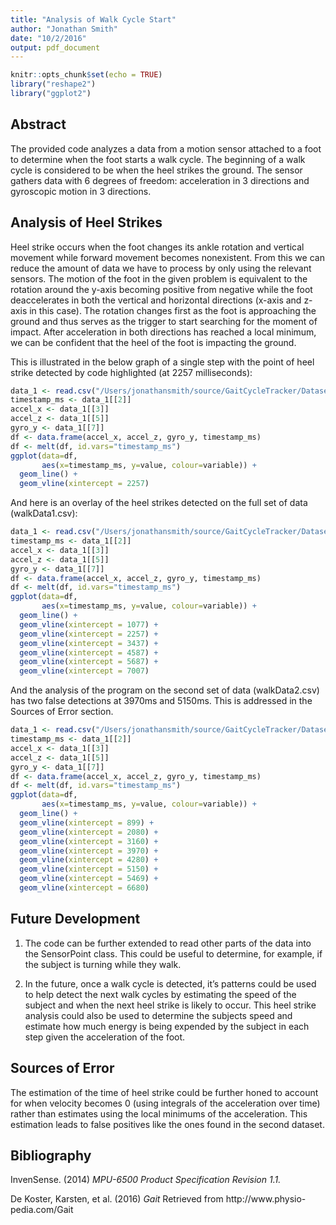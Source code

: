 ```yaml
---
title: "Analysis of Walk Cycle Start"
author: "Jonathan Smith"
date: "10/2/2016"
output: pdf_document
---
```


```r
knitr::opts_chunk$set(echo = TRUE)
library("reshape2")
library("ggplot2")
```

## Abstract

The provided code analyzes a data from a motion sensor attached to a foot to determine when the foot starts a walk cycle. The beginning of a walk cycle is considered to be when the heel strikes the ground. The sensor gathers data with 6 degrees of freedom: acceleration in 3 directions and gyroscopic motion in 3 directions.

## Analysis of Heel Strikes

Heel strike occurs when the foot changes its ankle rotation and vertical movement while forward movement becomes nonexistent. From this we can reduce the amount of data we have to process by only using the relevant sensors. The motion of the foot in the given problem is equivalent to the rotation around the y-axis becoming positive from negative while the foot deaccelerates in both the vertical and horizontal directions (x-axis and z-axis in this case). The rotation changes first as the foot is approaching the ground and thus serves as the trigger to start searching for the moment of impact. After acceleration in both directions has reached a local minimum, we can be confident that the heel of the foot is impacting the ground.

This is illustrated in the below graph of a single step with the point of heel strike detected by code highlighted (at 2257 milliseconds):

```r
data_1 <- read.csv("/Users/jonathansmith/source/GaitCycleTracker/Datasets/stepData1clean.csv")
timestamp_ms <- data_1[[2]]
accel_x <- data_1[[3]]
accel_z <- data_1[[5]]
gyro_y <- data_1[[7]]
df <- data.frame(accel_x, accel_z, gyro_y, timestamp_ms)
df <- melt(df, id.vars="timestamp_ms")
ggplot(data=df, 
       aes(x=timestamp_ms, y=value, colour=variable)) +
  geom_line() +
  geom_vline(xintercept = 2257)

```

And here is an overlay of the heel strikes detected on the full set of data (walkData1.csv):

```r
data_1 <- read.csv("/Users/jonathansmith/source/GaitCycleTracker/Datasets/walkData1clean.csv")
timestamp_ms <- data_1[[2]]
accel_x <- data_1[[3]]
accel_z <- data_1[[5]]
gyro_y <- data_1[[7]]
df <- data.frame(accel_x, accel_z, gyro_y, timestamp_ms)
df <- melt(df, id.vars="timestamp_ms")
ggplot(data=df, 
       aes(x=timestamp_ms, y=value, colour=variable)) +
  geom_line() +
  geom_vline(xintercept = 1077) +
  geom_vline(xintercept = 2257) +
  geom_vline(xintercept = 3437) +
  geom_vline(xintercept = 4587) +
  geom_vline(xintercept = 5687) +
  geom_vline(xintercept = 7007)
```

And the analysis of the program on the second set of data (walkData2.csv) has two false detections at 3970ms and 5150ms. This is addressed in the Sources of Error section.

```r
data_1 <- read.csv("/Users/jonathansmith/source/GaitCycleTracker/Datasets/walkData2clean.csv")
timestamp_ms <- data_1[[2]]
accel_x <- data_1[[3]]
accel_z <- data_1[[5]]
gyro_y <- data_1[[7]]
df <- data.frame(accel_x, accel_z, gyro_y, timestamp_ms)
df <- melt(df, id.vars="timestamp_ms")
ggplot(data=df, 
       aes(x=timestamp_ms, y=value, colour=variable)) +
  geom_line() +
  geom_vline(xintercept = 899) +
  geom_vline(xintercept = 2080) +
  geom_vline(xintercept = 3160) +
  geom_vline(xintercept = 3970) +
  geom_vline(xintercept = 4280) +
  geom_vline(xintercept = 5150) +
  geom_vline(xintercept = 5469) +
  geom_vline(xintercept = 6680)
```

## Future Development

1. The code can be further extended to read other parts of the data into the SensorPoint class. This could be useful to determine, for example, if the subject is turning while they walk.

2. In the future, once a walk cycle is detected, it's patterns could be used to help detect the next walk cycles by estimating the speed of the subject and when the next heel strike is likely to occur. This heel strike analysis could also be used to determine the subjects speed and estimate how much energy is being expended by the subject in each step given the acceleration of the foot.

## Sources of Error

The estimation of the time of heel strike could be further honed to account for when velocity becomes 0 (using integrals of the acceleration over time) rather than estimates using the local minimums of the acceleration. This estimation leads to false positives like the ones found in the second dataset.

## Bibliography

InvenSense. (2014) *MPU-6500 Product Specification Revision 1.1.*

De Koster, Karsten, et al. (2016) *Gait* Retrieved from http://www.physio-pedia.com/Gait 

